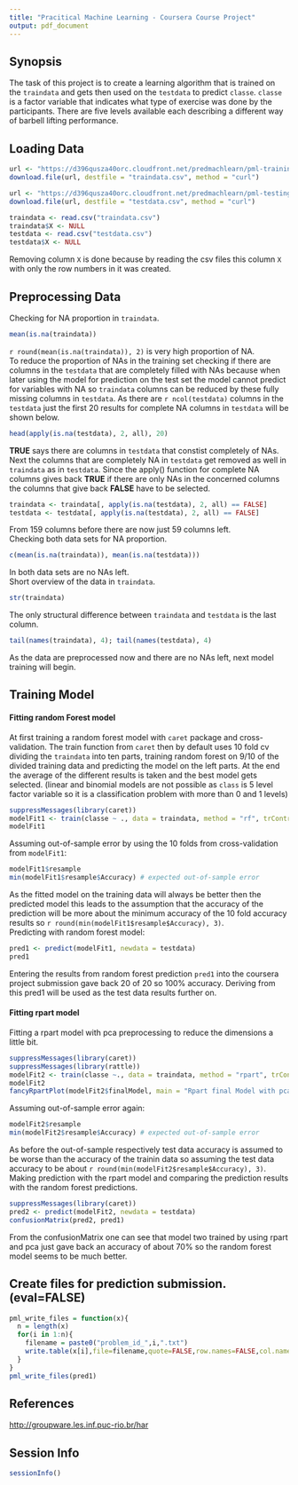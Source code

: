 ```yaml
---
title: "Pracitical Machine Learning - Coursera Course Project"
output: pdf_document
---
```


## Synopsis

The task of this project is to create a learning algorithm that is trained on the `traindata` and gets then used on the `testdata` to predict `classe`. `classe` is a factor variable that indicates what type of exercise was done by the participants. There are five levels available each describing a different way of barbell lifting performance.

## Loading Data

```r
url <- "https://d396qusza40orc.cloudfront.net/predmachlearn/pml-training.csv"
download.file(url, destfile = "traindata.csv", method = "curl")

url <- "https://d396qusza40orc.cloudfront.net/predmachlearn/pml-testing.csv"
download.file(url, destfile = "testdata.csv", method = "curl")
```

```r
traindata <- read.csv("traindata.csv")
traindata$X <- NULL
testdata <- read.csv("testdata.csv")
testdata$X <- NULL
```

Removing column `X` is done because by reading the csv files this column `X` with only the row numbers in it was created.

## Preprocessing Data

Checking for NA proportion in `traindata`.

```r
mean(is.na(traindata))
```

`r round(mean(is.na(traindata)), 2)` is very high proportion of NA.  
To reduce the proportion of NAs in the training set checking if there are columns in the `testdata` that are completely filled with NAs because when later using the model for prediction on the test set the model cannot predict for variables with NA so `traindata` columns can be reduced by these fully missing columns in `testdata`. As there are `r ncol(testdata)` columns in the `testdata` just the first 20 results for complete NA columns in `testdata` will be shown below.

```r
head(apply(is.na(testdata), 2, all), 20)
```

**TRUE** says there are columns in `testdata` that constist completely of NAs.  
Next the columns that are completely NA in `testdata` get removed as well in `traindata` as in `testdata`. Since the apply() function for complete NA columns gives back **TRUE** if there are only NAs in the concerned columns the columns that give back **FALSE** have to be selected.

```r
traindata <- traindata[, apply(is.na(testdata), 2, all) == FALSE]
testdata <- testdata[, apply(is.na(testdata), 2, all) == FALSE]
```

From 159 columns before there are now just 59 columns left.  
Checking both data sets for NA proportion.

```r
c(mean(is.na(traindata)), mean(is.na(testdata)))
```

In both data sets are no NAs left.  
Short overview of the data in `traindata`.

```r
str(traindata)
```

The only structural difference between `traindata` and `testdata` is the last column.

```r
tail(names(traindata), 4); tail(names(testdata), 4)
```

As the data are preprocessed now and there are no NAs left, next model training will begin.

## Training Model

#### Fitting random Forest model

At first training a random forest model with `caret` package and cross-validation. The train function from `caret` then by default uses 10 fold cv dividing the `traindata` into ten parts, training random forest on 9/10 of the divided training data and predicting the model on the left parts. At the end the average of the different results is taken and the best model gets selected. (linear and binomial models are not possible as `class` is 5 level factor variable so it is a classification problem with more than 0 and 1 levels)

```r
suppressMessages(library(caret))
modelFit1 <- train(classe ~ ., data = traindata, method = "rf", trControl = trainControl(method = "cv"))
modelFit1
```

Assuming out-of-sample error by using the 10 folds from cross-validation from `modelFit1`:

```r
modelFit1$resample
min(modelFit1$resample$Accuracy) # expected out-of-sample error
```

As the fitted model on the training data will always be better then the predicted model this leads to the assumption that the accuracy of the prediction will be more about the minimum accuracy of the 10 fold accuracy results so `r round(min(modelFit1$resample$Accuracy), 3)`.   
Predicting with random forest model:

```r
pred1 <- predict(modelFit1, newdata = testdata)
pred1
```

Entering the results from random forest prediction `pred1` into the coursera project submission gave back 20 of 20 so 100% accuracy. Deriving from this pred1 will be used as the test data results further on.

#### Fitting rpart model

Fitting a rpart model with pca preprocessing to reduce the dimensions a little bit.

```r
suppressMessages(library(caret))
suppressMessages(library(rattle))
modelFit2 <- train(classe ~., data = traindata, method = "rpart", trControl = trainControl(method = "cv"), preProcess = "pca")
modelFit2
fancyRpartPlot(modelFit2$finalModel, main = "Rpart final Model with pca", sub = NULL)
```

Assuming out-of-sample error again:

```r
modelFit2$resample
min(modelFit2$resample$Accuracy) # expected out-of-sample error
```

As before the out-of-sample respectively test data accuracy is assumed to be worse than the accuracy of the trainin data so assuming the test data accuracy to be about `r round(min(modelFit2$resample$Accuracy), 3)`.  
Making prediction with the rpart model and comparing the prediction results with the random forest predictions.

```r
suppressMessages(library(caret))
pred2 <- predict(modelFit2, newdata = testdata)
confusionMatrix(pred2, pred1)
```

From the confusionMatrix one can see that model two trained by using rpart and pca just gave back an accuracy of about 70% so the random forest model seems to be much better.

## Create files for prediction submission. (eval=FALSE)

```r
pml_write_files = function(x){
  n = length(x)
  for(i in 1:n){
    filename = paste0("problem_id_",i,".txt")
    write.table(x[i],file=filename,quote=FALSE,row.names=FALSE,col.names=FALSE)
  }
}
pml_write_files(pred1)
```

## References

<http://groupware.les.inf.puc-rio.br/har>

## Session Info
```r
sessionInfo()
```